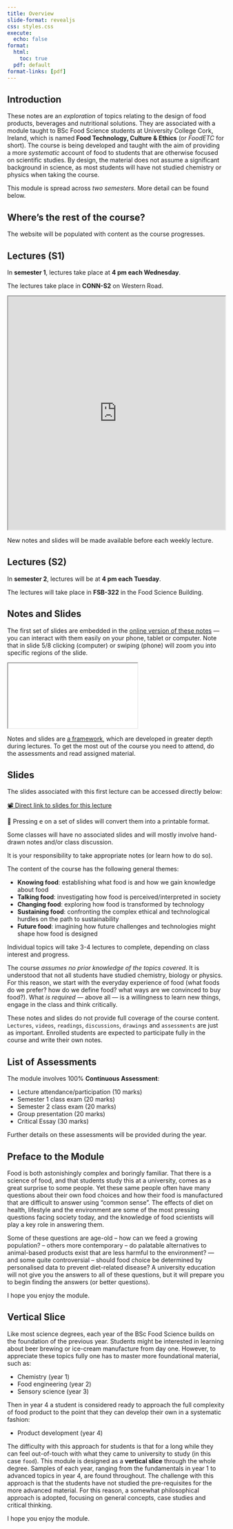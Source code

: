 ```yaml
---
title: Overview 
slide-format: revealjs
css: styles.css
execute:
  echo: false
format:
  html:
    toc: true
  pdf: default
format-links: [pdf]
---
```


## Introduction

These notes are an *exploration* of topics relating to the design of food products, beverages and nutritional solutions.
They are associated with a module taught to BSc Food Science students at University College Cork, Ireland, which is named **Food Technology, Culture & Ethics** (or *FoodETC* for short).
The course is being developed and taught with the aim of providing a more *systematic* account of food to students that are otherwise focused on scientific studies.
By design, the material does not assume a significant background in science, as most students will have not studied chemistry or physics when taking the course.

This module is spread across _two semesters_.
More detail can be found below.

::: {.callout-tip}
## Where's the rest of the course?
The website will be populated with content as the course progresses.
:::


## Lectures (S1)

In **semester 1**, lectures take place at **4 pm each Wednesday**.

The lectures take place in **CONN-S2** on Western Road.

<iframe title="3D image of S1 classroom" src="https://kuula.co/share/7PLMc?fs=1&amp;vr=0&amp;sd=1&amp;autorotate=0.1&amp;thumbs=1&amp;alpha=0.02&amp;info=1&amp;logo=0" width="100%" height="540"></iframe>

::: {.callout-note}
New notes and slides will be made available before each weekly lecture.
:::

## Lectures (S2)

In **semester 2**, lectures will be at **4 pm each Tuesday**.

The lectures will take place in **FSB-322** in the Food Science Building.

<!-- <iframe title="3D image of S2 classroom" src="https://kuula.co/share/7lRfY?fs=1&amp;vr=0&amp;sd=1&amp;autorotate=0.1&amp;thumbs=1&amp;info=1&amp;logo=0" allowfullscreen="" width="100%" height="540"></iframe> -->

## Notes and Slides

The first set of slides are embedded in the [online version of these notes](https://edibotopic.github.io/foodETC/) — you can interact with them easily on your phone, tablet or computer.
Note that in slide 5/8 clicking (computer) or swiping (phone) will zoom you into specific regions of the slide.

<div>
```{=html}
<iframe class="slide-deck" src="slides/one/"></iframe>
```
</div>

Notes and slides are <u>a framework</u>, which are developed in greater depth during lectures.
To get the most out of the course you need to attend, do the assessments and read assigned material.

:::{.callout-tip}
## Slides

The slides associated with this first lecture can be accessed directly below:

[📽️ Direct link to slides for this lecture](slides/one/)

📃 Pressing <kbd>e</kbd> on a set of slides will convert them into a printable format.

:::

:::{.callout-warning}

Some classes will have no associated slides and will mostly involve
hand-drawn notes and/or class discussion.

It is your responsibility to take appropriate notes (or learn 
how to do so).

:::

The content of the course has the following general themes:

- **Knowing food**: establishing what food is and how we gain knowledge about food
- **Talking food**: investigating how food is perceived/interpreted in society
- **Changing food**: exploring how food is transformed by technology
- **Sustaining food**: confronting the complex ethical and technological hurdles on the path to sustainability
- **Future food**: imagining how future challenges and technologies might shape how food is designed

Individual topics will take 3-4 lectures to complete, depending on class interest and progress.

The course *assumes no prior knowledge of the topics covered*.
It is understood that not all students have studied chemistry, biology or physics.
For this reason, we start with the everyday experience of food (what foods do we prefer? how do we define food? what ways are we convinced to buy food?).
What *is required* — above all — is a willingness to learn new things, engage in the class and think critically.

:::{.callout-warning}
These notes and slides do not provide full coverage of the course content.
`Lectures`, `videos`, `readings`, `discussions`, `drawings` and `assessments` are just as important.
Enrolled students are expected to participate fully in the course and write their own notes.
:::

## List of Assessments

The module involves 100% **Continuous Assessment**:

- Lecture attendance/participation (10 marks)
- Semester 1 class exam (20 marks)
- Semester 2 class exam (20 marks)
- Group presentation (20 marks)
- Critical Essay (30 marks)

Further details on these assessments will be provided during the year.

## Preface to the Module

Food is both astonishingly complex and boringly familiar.
That there is a science of food, and that students study this at a university,
comes as a great surprise to some people.
Yet these same people often have many questions about their own food choices and
how their food is manufactured that are difficult to answer using "common sense".
The effects of diet on health, lifestyle and the environment are some of
the most pressing questions facing society today, and the knowledge
of food scientists will play a key role in answering them.

Some of these questions are age-old – how can we feed a growing population? – 
others more contemporary – do palatable alternatives to
animal-based products exist that are less harmful to the environment? 
— and some quite controversial – should food choice be determined by 
personalised data to prevent diet-related disease?
A university education will not give you the answers to all of these questions, but it
will prepare you to begin finding the answers (or better questions).

I hope you enjoy the module.

::: {.callout-important}

## Vertical Slice

Like most science degrees, each year of the BSc Food Science builds on the foundation of the previous year.
Students might be interested in learning about beer brewing or ice-cream manufacture from day one.
However, to appreciate these topics fully one has to master more foundational material, such as:

- Chemistry (year 1)
- Food engineering (year 2)
- Sensory science (year 3)

Then in year 4 a student is considered ready to approach the full complexity of food product
to the point that they can develop their own in a systematic fashion:

- Product development (year 4)

The difficulty with this approach for students is that for a long while they can feel out-of-touch with what they came to university to study (in this case `food`).
This module is designed as a **vertical slice** through the whole degree.
Samples of each year, ranging from the fundamentals in year 1 to advanced topics in year 4, are found throughout.
The challenge with this approach is that the students have not studied the pre-requisites for the more advanced material.
For this reason, a somewhat philosophical approach is adopted, focusing on general concepts, case studies and critical thinking.

:::

I hope you enjoy the module.
